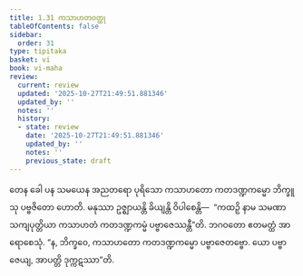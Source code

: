 ```yaml
---
title: 1.31 ကသာဟတဝတ္ထု
tableOfContents: false
sidebar:
  order: 31
type: tipitaka
basket: vi
book: vi-maha
review:
  current: review
  updated: '2025-10-27T21:49:51.881346'
  updated_by: ''
  notes: ''
  history:
  - state: review
    date: '2025-10-27T21:49:51.881346'
    updated_by: ''
    notes: ''
    previous_state: draft
---
```



<ReviewStatus review={frontmatter.review} showDetails={true} />

<HypothesisAnnotation frontmatter={frontmatter} />

<DynamicBreadcrumb />

<Division number="94" book="vi-maha" e="ch" v="3" p="106">

<Paragraph number="432" book="vi-maha">
တေန ခေါ ပန သမယေန အညတရော ပုရိသော ကသာဟတော ကတဒဏ္ဍကမ္မော ဘိက္ခူသု ပဗ္ဗဇိတော ဟောတိ. မနုဿာ ဥဇ္ဈာယန္တိ ခိယျန္တိ ဝိပါစေန္တိ—  “ကထဉှိ နာမ သမဏာ သကျပုတ္တိယာ ကသာဟတံ ကတဒဏ္ဍကမ္မံ ပဗ္ဗာဇေဿန္တီ”တိ. ဘဂဝတော ဧတမတ္ထံ အာရောစေသုံ. “န, ဘိက္ခဝေ, ကသာဟတော ကတဒဏ္ဍကမ္မော ပဗ္ဗာဇေတဗ္ဗော. ယော ပဗ္ဗာဇေယျ, အာပတ္တိ ဒုက္ကဋဿာ”တိ.
</Paragraph>
</Division>